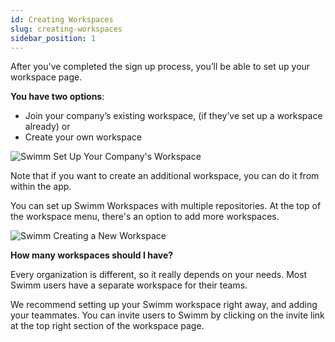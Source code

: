 ```yaml
---
id: Creating Workspaces
slug: creating-workspaces
sidebar_position: 1
---
```


After you've completed the sign up process, you’ll be able to set up your workspace page. 

**You have two options**:
- Join your company’s existing workspace, (if they’ve set up a workspace already) or 
- Create your own workspace

![Swimm Set Up Your Company's Workspace](../../static/img/Workspace-6.png)

Note that if you want to create an additional workspace, you can do it from within the app.

You can set up Swimm Workspaces with multiple repositories. At the top of the workspace menu, there's an option to add more workspaces.

![Swimm Creating a New Workspace](../../static/img/Creating_Workspaces1.png)

**How many workspaces should I have?**

Every organization is different, so it really depends on your needs. Most Swimm users have a separate workspace for their teams.

We recommend setting up your Swimm workspace right away, and adding your teammates. You can invite users to Swimm by clicking on the invite link at the top right section of the workspace page.

